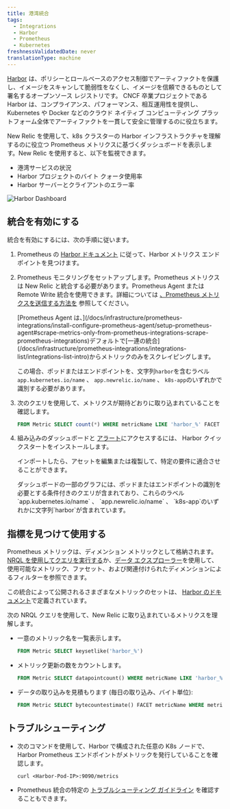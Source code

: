 ```yaml
---
title: 港湾統合
tags:
  - Integrations
  - Harbor
  - Prometheus
  - Kubernetes
freshnessValidatedDate: never
translationType: machine
---
```



[Harbor](https://goharbor.io/) は、ポリシーとロールベースのアクセス制御でアーティファクトを保護し、イメージをスキャンして脆弱性をなくし、イメージを信頼できるものとして署名するオープンソース レジストリです。 CNCF 卒業プロジェクトである Harbor は、コンプライアンス、パフォーマンス、相互運用性を提供し、Kubernetes や Docker などのクラウド ネイティブ コンピューティング プラットフォーム全体でアーティファクトを一貫して安全に管理するのに役立ちます。

New Relic を使用して、k8s クラスターの Harbor インフラストラクチャを理解するのに役立つ Prometheus メトリクスに基づくダッシュボードを表示します。New Relic を使用すると、以下を監視できます。

* 港湾サービスの状況
* Harbor プロジェクトのバイト クォータ使用率
* Harbor サーバーとクライアントのエラー率

<img
  title="Harbor Dashboard"
  alt="Harbor Dashboard"
  src={kubernetesHarborDashboard}
/>

## 統合を有効にする

統合を有効にするには、次の手順に従います。

1. Prometheus の [Harbor ドキュメント](https://goharbor.io/docs/2.2.0/administration/metrics/#scrapping-metrics-with-prometheus) に従って、Harbor メトリクス エンドポイントを見つけます。

2. Prometheus モニタリングをセットアップします。Prometheus メトリクスは New Relic と統合する必要があります。Prometheus Agent または Remote Write 統合を使用できます。詳細については [、Prometheus メトリクスを送信する方法を](/docs/infrastructure/prometheus-integrations/get-started/send-prometheus-metric-data-new-relic/) 参照してください。

   <Callout variant="important">
     [Prometheus Agent は、](/docs/infrastructure/prometheus-integrations/install-configure-prometheus-agent/setup-prometheus-agent#scrape-metrics-only-from-prometheus-integrations-scrape-prometheus-integrations)デフォルトで[一連の統合](/docs/infrastructure/prometheus-integrations/integrations-list/integrations-list-intro)からメトリックのみをスクレイピングします。

     この場合、ポッドまたはエンドポイントを、文字列`harbor`を含むラベル`app.kubernetes.io/name` 、 `app.newrelic.io/name` 、 `k8s-app`のいずれかで識別する必要があります。
   </Callout>

3. 次のクエリを使用して、メトリクスが期待どおりに取り込まれていることを確認します。

   ```sql
   FROM Metric SELECT count(*) WHERE metricName LIKE 'harbor_%' FACET metricName LIMIT MAX
   ```

4. [](https://newrelic.com/instant-observability/harbor)組み込みのダッシュボードと [アラート](/docs/alerts-applied-intelligence/new-relic-alerts/learn-alerts/introduction-alerts/)にアクセスするには、 Harbor クイックスタートをインストールします。

   インポートしたら、アセットを編集または複製して、特定の要件に適合させることができます。

   <Callout variant="important">
     ダッシュボードの一部のグラフには、ポッドまたはエンドポイントの識別を必要とする条件付きのクエリが含まれており、これらのラベル`app.kubernetes.io/name` 、 `app.newrelic.io/name` 、 `k8s-app`のいずれかに文字列`harbor`が含まれています。
   </Callout>

## 指標を見つけて使用する

Prometheus メトリックは、ディメンション メトリックとして格納されます。[NRQL を使用してクエリを実行する](/docs/telemetry-data-platform/get-data/apis/query-metric-data-type/)か、[データ エクスプローラー](/docs/query-your-data/explore-query-data/browse-data/introduction-data-explorer/)を使用して、使用可能なメトリック、ファセット、および関連付けられたディメンションによるフィルターを参照できます。

この統合によって公開されるさまざまなメトリックのセットは、 [Harbor のドキュメント](https://goharbor.io/docs/2.2.0/administration/metrics/)で定義されています。

次の NRQL クエリを使用して、New Relic に取り込まれているメトリクスを理解します。

* 一意のメトリック名を一覧表示します。

  ```sql
  FROM Metric SELECT keysetlike('harbor_%')
  ```

* メトリック更新の数をカウントします。

  ```sql
  FROM Metric SELECT datapointcount() WHERE metricName LIKE 'harbor_%' LIMIT MAX
  ```

* データの取り込みを見積もります (毎日の取り込み、バイト単位):

  ```sql
  FROM Metric SELECT bytecountestimate() FACET metricName WHERE metricName LIKE 'harbor_%' SINCE 1 DAY AGO LIMIT MAX
  ```

## トラブルシューティング

* 次のコマンドを使用して、Harbor で構成された任意の K8s ノードで、Harbor Prometheus エンドポイントがメトリックを発行していることを確認します。

  ```
  curl <Harbor-Pod-IP>:9090/metrics
  ```

* Prometheus 統合の特定の [トラブルシューティング ガイドライン](/docs/infrastructure/prometheus-integrations/install-configure-prometheus-agent/troubleshooting-guide/) を確認することもできます。